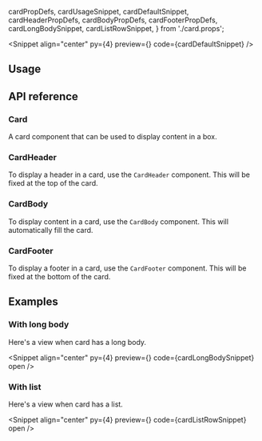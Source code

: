   cardPropDefs,
  cardUsageSnippet,
  cardDefaultSnippet,
  cardHeaderPropDefs,
  cardBodyPropDefs,
  cardFooterPropDefs,
  cardLongBodySnippet,
  cardListRowSnippet,
} from './card.props';

<PageTitle
  title="Card"
  description="A card component that can be used to display content in a box."
/>

<Snippet
  align="center"
  py={4}
  preview={<CardSnippet story="CustomSize" />}
  code={cardDefaultSnippet}
/>

## Usage

<CodeBlock code={cardUsageSnippet} />

## API reference

### Card

A card component that can be used to display content in a box.

<PropsTable data={cardPropDefs} />

### CardHeader

To display a header in a card, use the `CardHeader` component. This will be fixed at the top of the card.

<PropsTable data={cardHeaderPropDefs} />

### CardBody

To display content in a card, use the `CardBody` component. This will automatically fill the card.

<PropsTable data={cardBodyPropDefs} />

### CardFooter

To display a footer in a card, use the `CardFooter` component. This will be fixed at the bottom of the card.

<PropsTable data={cardFooterPropDefs} />

## Examples

### With long body

Here's a view when card has a long body.

<Snippet
  align="center"
  py={4}
  preview={<CardSnippet story="WithLongBody" />}
  code={cardLongBodySnippet}
  open
/>

### With list

Here's a view when card has a list.

<Snippet
  align="center"
  py={4}
  preview={<CardSnippet story="WithListRow" />}
  code={cardListRowSnippet}
  open
/>

<Theming component="Card" />

<ChangelogComponent component="card" />
